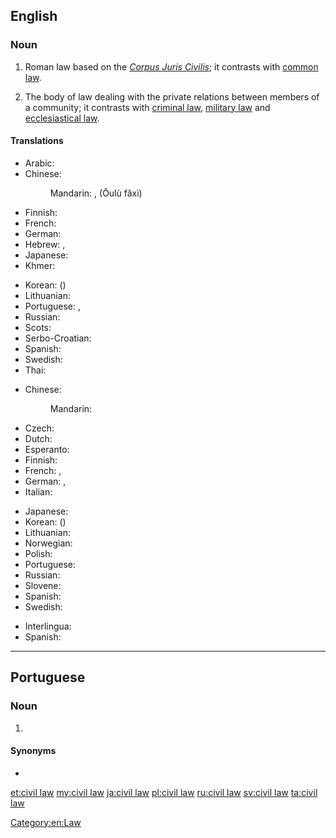==English==
{{wikipedia}}

===Noun===
{{en-noun|head=[[civil]] [[law]]}}

# {{lb|en|legal}} Roman law based on the ''[[Corpus Juris Civilis]]''; it contrasts with [[common law]].
# {{lb|en|legal}} The body of law dealing with the private relations between members of a community; it contrasts with [[criminal law]], [[military law]] and [[ecclesiastical law]].

====Translations====
{{trans-top|legal system contrasting with common law}}
* Arabic: {{t|ar|قَانُون مَدَنِيّ|m}}
* Chinese:
*: Mandarin: {{lang|und|sc=Hant|[[歐陸]][[法系]]}}, {{lang|und|sc=Hans|[[欧陆]][[法系]]}} (Ōulù fǎxì)
* Finnish: {{t|fi|säädösoikeus}}
* French: {{t+|fr|droit civil|m}}
* German: {{t|de|kontinentaleuropäischer Rechtskreis|m}}
* Hebrew: {{t|he|המשפט הקונטיננטלי}}, {{t|he|משפט אזרחי}}
* Japanese: {{t|ja|大陸法|tr=たいりくほう, tairiku hō}}
* Khmer: {{t|km|ច្បាប់រដ្ឋប្បវេណី|tr=jbab roth pak ve ni|sc=Khmr}}
{{trans-mid}}
* Korean: {{t|ko|대륙법|sc=Kore}} ({{t+|ko|大陸法|sc=Kore}})
* Lithuanian: {{t|lt|kontinentinė teisė}}
* Portuguese: {{t|pt|civil law|f}}, {{t|pt|direito romano-germânico|m}}
* Russian: {{t|ru|рома́но-герма́нское пра́во|n}}
* Scots: {{t|sco|ceevil law}}
* Serbo-Croatian: {{t|sh|građansko pravo|n}}
* Spanish: {{t|es|derecho continental|m}}
* Swedish: {{t+|sv|civilrätt|c}}
* Thai: {{t|th|กฎหมายแพ่ง|tr=gòd măai pâeng|sc=Thai}}
{{trans-bottom}}

{{trans-top|body of law dealing with private relations}}
* Chinese:
*: Mandarin: {{t+|cmn|民法|tr=mínfǎ|sc=Hani}}
* Czech: {{t|cs|občanské právo|n}}
* Dutch: {{t|nl|burgerlijk Wetboek}}
* Esperanto: {{t|eo|civila kodo}}
* Finnish: {{t|fi|siviilioikeus}}
* French: {{t+|fr|droit civil|m}}, {{t+|fr|code civil|m}}
* German: {{t+|de|Zivilrecht|n}}, {{t+|de|Privatrecht|n}}
* Italian: {{t+|it|diritto civile|m}}
{{trans-mid}}
* Japanese: {{t+|ja|民法|tr=みんぽう, mimpō|sc=Jpan}}
* Korean: {{t+|ko|민법|sc=Kore}} ({{t+|ko|民法|sc=Kore}})
* Lithuanian: {{t|lt|civiline teise}}
* Norwegian: {{t|no|privatrecht}}
* Polish: {{t|pl|prawo cywilne|n}}
* Portuguese: {{t|pt|direito civil|m}}
* Russian: {{t+|ru|гражда́нское пра́во|n}}
* Slovene: {{t|sl|civilno pravo|n}}
* Spanish: {{t|es|derecho civil|m}}
* Swedish: {{t+|sv|civilrätt|c}}
{{trans-bottom}}

{{checktrans-top}}
* Interlingua: {{t-check|ia|derecto civil}}
* Spanish: {{t-check|es|ley civil|f}}
{{trans-bottom}}

[[Category:en:Law]]

----

==Portuguese==

===Noun===
{{pt-noun|f|-}}

# {{lb|pt|legal}} {{l|en|civil law}} {{gloss|legal system contrasting with common law}}

====Synonyms====
* {{l|pt|direito romano-germânico}}

[[et:civil law]]
[[my:civil law]]
[[ja:civil law]]
[[pl:civil law]]
[[ru:civil law]]
[[sv:civil law]]
[[ta:civil law]]